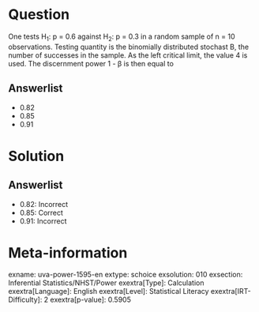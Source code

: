 Question
========

One tests H~1~: p = 0.6 against H~2~: p = 0.3 in a random sample of n = 10 observations. Testing quantity is the binomially distributed stochast B, the number of successes in the sample. As the left critical limit, the value 4 is used. The discernment power 1 - β is then equal to

Answerlist
----------

* 0.82
* 0.85
* 0.91

Solution
========

Answerlist
----------

* 0.82: Incorrect
* 0.85: Correct
* 0.91: Incorrect

Meta-information
================
exname: uva-power-1595-en
extype: schoice
exsolution: 010
exsection: Inferential Statistics/NHST/Power
exextra[Type]: Calculation
exextra[Language]: English
exextra[Level]: Statistical Literacy
exextra[IRT-Difficulty]: 2
exextra[p-value]: 0.5905
